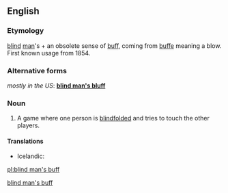 <!--subst: of [[Template:sync]]-->
<!--If you edit this entry, please also edit [[blind man's bluff]] to ensure these two entries remain synchronized.-->[[Category:Synchronized entries|blind man's buff]]
==English==

===Etymology===
[[blind]] [[man]]'s + an obsolete sense of [[buff]], coming from {{etyl|fro}} [[buffe]] meaning a blow.  First known usage from 1854.

===Alternative forms===
''mostly in the US'': '''[[blind man's bluff]]'''

===Noun===
{{wikipedia|Blind man's bluff (game)}}
{{en-noun|-|sg=[[blind]] [[man]][['s|’s]] [[buff]]}}

# {{British|games}} A game where one person is [[blindfolded]] and tries to touch the other players.

====Translations====
*Icelandic: {{t-|is|skollaleikur|m}}

[[pl:blind man's buff]]